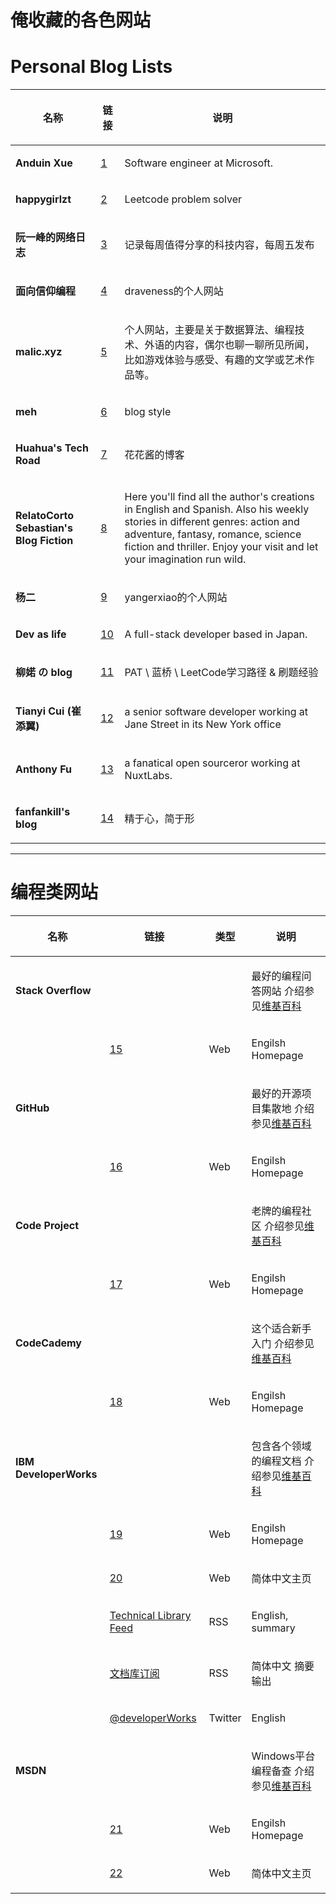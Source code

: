 <h1>俺收藏的各色网站</h1>

= Personal Blog Lists =

{|
! 名称 !! 链接 !! 说明
|-
| '''Anduin Xue''' || [https://anduin.aiursoft.com/] || Software engineer at Microsoft.
|-
| '''happygirlzt''' || [https://happygirlzt.com/] || Leetcode problem solver
|-
| '''阮一峰的网络日志''' || [https://www.ruanyifeng.com/blog/] || 记录每周值得分享的科技内容，每周五发布
|-
| '''面向信仰编程''' || [https://draveness.me/] || draveness的个人网站
|-
| '''malic.xyz''' || [https://www.malic.xyz/] || 个人网站，主要是关于数据算法、编程技术、外语的内容，偶尔也聊一聊所见所闻，比如游戏体验与感受、有趣的文学或艺术作品等。
|-
| ''' meh''' || [https://nee.lv/] || blog style
|-
| '''Huahua's Tech Road''' || [https://zxi.mytechroad.com/blog] || 花花酱的博客
|-
| '''RelatoCorto Sebastian's Blog Fiction''' || [https://www.relatocorto.com/] || Here you'll find all the author's creations in English and Spanish. Also his weekly stories in different genres: action and adventure, fantasy, romance, science fiction and thriller. Enjoy your visit and let your imagination run wild.
|-
| '''杨二''' || [https://yangerxiao.com/] || yangerxiao的个人网站
|-
| '''Dev as life''' || [https://www.craftz.dog/] || A full-stack developer based in Japan.
|-
| '''柳婼 の blog''' || [https://www.liuchuo.net/] || PAT \ 蓝桥 \ LeetCode学习路径 & 刷题经验
|-
| '''Tianyi Cui (崔添翼)''' || [http://tianyicui.com/] || a senior software developer working at Jane Street in its New York office
|-
| '''Anthony Fu''' || [https://antfu.me/] || a fanatical open sourceror working at NuxtLabs.
|-
| ''' fanfankill's blog''' || [https://fanfankill.github.io/] || 精于心，简于形
|}

----

= 编程类网站 =

{|
! 名称 !! 链接 !! 类型 !! 说明
|-
| '''Stack Overflow''' || &nbsp; || &nbsp; || 最好的编程问答网站 介绍参见[https://zh.wikipedia.org/wiki/Stack_Overflow 维基百科]
|-
| &nbsp; || [http://stackoverflow.com/] || Web || Engilsh Homepage
|-
| '''GitHub''' || &nbsp; || &nbsp; || 最好的开源项目集散地 介绍参见[https://zh.wikipedia.org/wiki/GitHub 维基百科]
|-
| &nbsp; || [https://github.com/] || Web || Engilsh Homepage
|-
| '''Code Project''' || &nbsp; || &nbsp; || 老牌的编程社区 介绍参见[https://en.wikipedia.org/wiki/Code_Project 维基百科]
|-
| &nbsp; || [http://codeproject.com/] || Web || Engilsh Homepage
|-
| '''CodeCademy''' || &nbsp; || &nbsp; || 这个适合新手入门 介绍参见[https://zh.wikipedia.org/wiki/Codecademy 维基百科]
|-
| &nbsp; || [http://www.codecademy.com/] || Web || Engilsh Homepage
|-
| '''IBM DeveloperWorks''' || &nbsp; || &nbsp; || 包含各个领域的编程文档 介绍参见[https://en.wikipedia.org/wiki/IBM_DeveloperWorks 维基百科]
|-
| &nbsp; || [http://www.ibm.com/developerworks] || Web || Engilsh Homepage
|-
| &nbsp; || [http://www.ibm.com/developerworks/cn/] || Web || 简体中文主页
|-
| &nbsp; || [http://www.ibm.com/developerworks/views/global/rss/libraryview.jsp Technical Library Feed] || RSS || English, summary
|-
| &nbsp; || [http://www.ibm.com/developerworks/cn/views/global/rss/libraryview.jsp 文档库订阅] || RSS || 简体中文 摘要输出
|-
| &nbsp; || [https://twitter.com/developerWorks @developerWorks] || Twitter || English
|-
| '''MSDN''' || &nbsp; || &nbsp; || Windows平台编程备查 介绍参见[https://zh.wikipedia.org/wiki/MSDN%E6%8A%80%E6%9C%AF%E8%B5%84%E6%BA%90%E5%BA%93 维基百科]
|-
| &nbsp; || [http://msdn.microsoft.com/en-us/library/] || Web || Engilsh Homepage
|-
| &nbsp; || [http://msdn.microsoft.com/zh-cn/library/] || Web || 简体中文主页
|}
